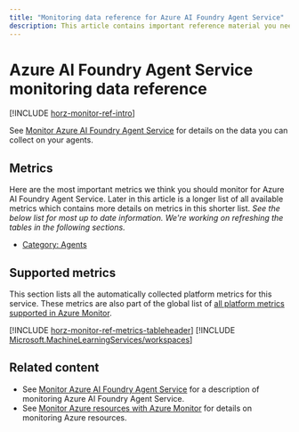 ```yaml
---
title: "Monitoring data reference for Azure AI Foundry Agent Service"
description: This article contains important reference material you need when you monitor Azure AI Foundry Agent Service by using Azure Monitor.
---
```


# Azure AI Foundry Agent Service monitoring data reference

[!INCLUDE [horz-monitor-ref-intro](~/reusable-content/ce-skilling/azure/includes/azure-monitor/horizontals/horz-monitor-ref-intro)]

See [Monitor Azure AI Foundry Agent Service](../how-to/metrics) for details on the data you can collect on your agents.

## Metrics

Here are the most important metrics we think you should monitor for Azure AI Foundry Agent Service. Later in this article is a longer list of all available metrics which contains more details on metrics in this shorter list. _See the below list for most up to date information. We're working on refreshing the tables in the following sections._

- [Category: Agents](#category-agents)

## Supported metrics

This section lists all the automatically collected platform metrics for this service. These metrics are also part of the global list of [all platform metrics supported in Azure Monitor](/azure/azure-monitor/reference/supported-metrics/metrics-index#supported-metrics-per-resource-type).

[!INCLUDE [horz-monitor-ref-metrics-tableheader](~/reusable-content/ce-skilling/azure/includes/azure-monitor/horizontals/horz-monitor-ref-metrics-tableheader)]
[!INCLUDE [Microsoft.MachineLearningServices/workspaces](~/reusable-content/ce-skilling/azure/includes/azure-monitor/reference/metrics/microsoft-machinelearningservices-workspaces-metrics-include)]


## Related content

- See [Monitor Azure AI Foundry Agent Service](../how-to/metrics) for a description of monitoring Azure AI Foundry Agent Service.
- See [Monitor Azure resources with Azure Monitor](/azure/azure-monitor/essentials/monitor-azure-resource) for details on monitoring Azure resources.
